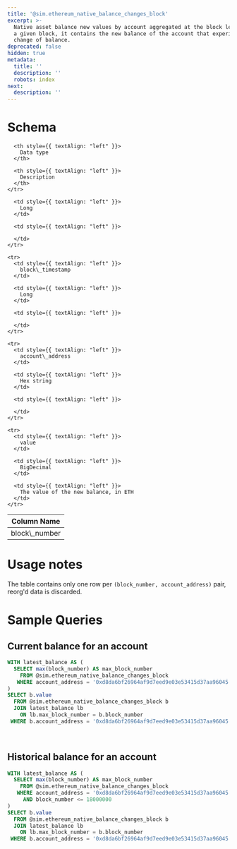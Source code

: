 ```yaml
---
title: '@sim.ethereum_native_balance_changes_block'
excerpt: >-
  Native asset balance new values by account aggregated at the block level. For
  a given block, it contains the new balance of the account that experienced a
  change of balance.
deprecated: false
hidden: true
metadata:
  title: ''
  description: ''
  robots: index
next:
  description: ''
---
```

# Schema

<Table align={["left","left","left"]}>
  <thead>
    <tr>
      <th style={{ textAlign: "left" }}>
        Column Name
      </th>

      <th style={{ textAlign: "left" }}>
        Data type
      </th>

      <th style={{ textAlign: "left" }}>
        Description
      </th>
    </tr>
  </thead>

  <tbody>
    <tr>
      <td style={{ textAlign: "left" }}>
        block\_number
      </td>

      <td style={{ textAlign: "left" }}>
        Long
      </td>

      <td style={{ textAlign: "left" }}>

      </td>
    </tr>

    <tr>
      <td style={{ textAlign: "left" }}>
        block\_timestamp
      </td>

      <td style={{ textAlign: "left" }}>
        Long
      </td>

      <td style={{ textAlign: "left" }}>

      </td>
    </tr>

    <tr>
      <td style={{ textAlign: "left" }}>
        account\_address
      </td>

      <td style={{ textAlign: "left" }}>
        Hex string
      </td>

      <td style={{ textAlign: "left" }}>

      </td>
    </tr>

    <tr>
      <td style={{ textAlign: "left" }}>
        value
      </td>

      <td style={{ textAlign: "left" }}>
        BigDecimal
      </td>

      <td style={{ textAlign: "left" }}>
        The value of the new balance, in ETH
      </td>
    </tr>
  </tbody>
</Table>

# Usage notes

The table contains only one row per `(block_number, account_address)` pair, reorg'd data is discarded.

# Sample Queries

## Current balance for an account

```sql sql
WITH latest_balance AS (
  SELECT max(block_number) AS max_block_number
    FROM @sim.ethereum_native_balance_changes_block
   WHERE account_address = '0xd8da6bf26964af9d7eed9e03e53415d37aa96045'
)
SELECT b.value
  FROM @sim.ethereum_native_balance_changes_block b
  JOIN latest_balance lb
    ON lb.max_block_number = b.block_number
 WHERE b.account_address = '0xd8da6bf26964af9d7eed9e03e53415d37aa96045'
```

<br />

## Historical balance for an account

```sql
WITH latest_balance AS (
  SELECT max(block_number) AS max_block_number
    FROM @sim.ethereum_native_balance_changes_block
   WHERE account_address = '0xd8da6bf26964af9d7eed9e03e53415d37aa96045'
     AND block_number <= 18000000
)
SELECT b.value
  FROM @sim.ethereum_native_balance_changes_block b
  JOIN latest_balance lb
    ON lb.max_block_number = b.block_number
 WHERE b.account_address = '0xd8da6bf26964af9d7eed9e03e53415d37aa96045'
```
